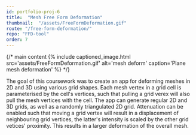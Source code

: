 ```yaml
---
id: portfolio-proj-6
title:  "Mesh Free Form Deformation"
thumbnail:  "/assets/FreeFormDeformation.gif"
route: "/free-form-deformation/"
repo: "FFD-tool"
order: 7
---
```

{/* main content
{% include captioned_image.html src='assets/FreeFormDeformation.gif' alt='mesh deform' caption='Plane mesh deformation' %} */}

The goal of this coursework was to create an app for deforming meshes in 2D and 3D using various grid shapes. Each mesh vertex in a grid cell is parameterised by the cell's vertices, such that pulling a grid verex will also pull the mesh vertices with the cell. The app can generate regular 2D and 3D grids, as well as a randomly triangulated 2D grid. Attenuation can be enabled such that moving a grid vertex will result in a displacement of neighbouring grid vertices, the latter's intensity is scaled by the other grid vetices' proximity. This results in a larger deformation of the overall mesh.